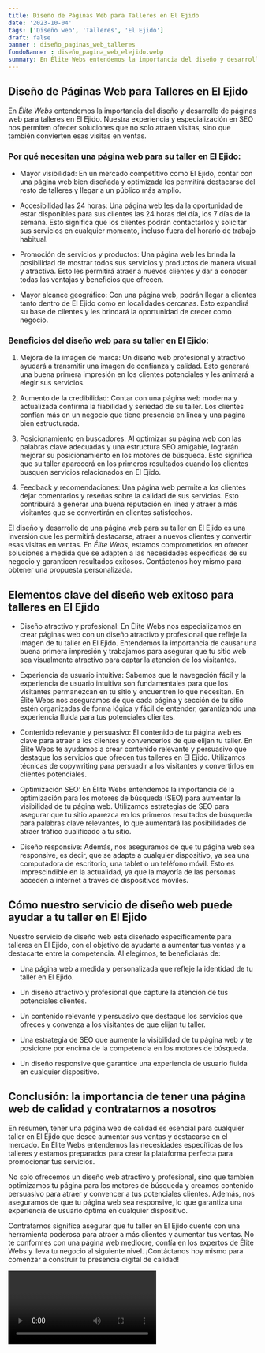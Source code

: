 ```yaml
---
title: Diseño de Páginas Web para Talleres en El Ejido
date: '2023-10-04'
tags: ['Diseño web', 'Talleres', 'El Ejido']
draft: false
banner : diseño_paginas_web_talleres
fondoBanner : diseño_pagina_web_elejido.webp
summary: En Élite Webs entendemos la importancia del diseño y desarrollo de páginas web para talleres en El Ejido. Nuestra experiencia y especialización en SEO nos permiten ofrecer soluciones que no solo atraen visitas, sino que también convierten esas visitas en ventas. 
---
```


## Diseño de Páginas Web para Talleres en El Ejido

En *Élite Webs* entendemos la importancia del diseño y desarrollo de páginas web para talleres en El Ejido. Nuestra experiencia y especialización en SEO nos permiten ofrecer soluciones que no solo atraen visitas, sino que también convierten esas visitas en ventas. 

### Por qué necesitan una página web para su taller en El Ejido:

- Mayor visibilidad: En un mercado competitivo como El Ejido, contar con una página web bien diseñada y optimizada les permitirá destacarse del resto de talleres y llegar a un público más amplio.

- Accesibilidad las 24 horas: Una página web les da la oportunidad de estar disponibles para sus clientes las 24 horas del día, los 7 días de la semana. Esto significa que los clientes podrán contactarlos y solicitar sus servicios en cualquier momento, incluso fuera del horario de trabajo habitual.

- Promoción de servicios y productos: Una página web les brinda la posibilidad de mostrar todos sus servicios y productos de manera visual y atractiva. Esto les permitirá atraer a nuevos clientes y dar a conocer todas las ventajas y beneficios que ofrecen.

- Mayor alcance geográfico: Con una página web, podrán llegar a clientes tanto dentro de El Ejido como en localidades cercanas. Esto expandirá su base de clientes y les brindará la oportunidad de crecer como negocio.

### Beneficios del diseño web para su taller en El Ejido:

1. Mejora de la imagen de marca: Un diseño web profesional y atractivo ayudará a transmitir una imagen de confianza y calidad. Esto generará una buena primera impresión en los clientes potenciales y les animará a elegir sus servicios.

2. Aumento de la credibilidad: Contar con una página web moderna y actualizada confirma la fiabilidad y seriedad de su taller. Los clientes confían más en un negocio que tiene presencia en línea y una página bien estructurada.

3. Posicionamiento en buscadores: Al optimizar su página web con las palabras clave adecuadas y una estructura SEO amigable, lograrán mejorar su posicionamiento en los motores de búsqueda. Esto significa que su taller aparecerá en los primeros resultados cuando los clientes busquen servicios relacionados en El Ejido.

4.  Feedback y recomendaciones: Una página web permite a los clientes dejar comentarios y reseñas sobre la calidad de sus servicios. Esto contribuirá a generar una buena reputación en línea y atraer a más visitantes que se convertirán en clientes satisfechos.

El diseño y desarrollo de una página web para su taller en El Ejido es una inversión que les permitirá destacarse, atraer a nuevos clientes y convertir esas visitas en ventas. En *Élite Webs*, estamos comprometidos en ofrecer soluciones a medida que se adapten a las necesidades específicas de su negocio y garanticen resultados exitosos. Contáctenos hoy mismo para obtener una propuesta personalizada.

<GifSeo />

<Cta />

## Elementos clave del diseño web exitoso para talleres en El Ejido

- Diseño atractivo y profesional: En Élite Webs nos especializamos en crear páginas web con un diseño atractivo y profesional que refleje la imagen de tu taller en El Ejido. Entendemos la importancia de causar una buena primera impresión y trabajamos para asegurar que tu sitio web sea visualmente atractivo para captar la atención de los visitantes.

- Experiencia de usuario intuitiva: Sabemos que la navegación fácil y la experiencia de usuario intuitiva son fundamentales para que los visitantes permanezcan en tu sitio y encuentren lo que necesitan. En Élite Webs nos aseguramos de que cada página y sección de tu sitio estén organizadas de forma lógica y fácil de entender, garantizando una experiencia fluida para tus potenciales clientes.

- Contenido relevante y persuasivo: El contenido de tu página web es clave para atraer a los clientes y convencerlos de que elijan tu taller. En Élite Webs te ayudamos a crear contenido relevante y persuasivo que destaque los servicios que ofrecen tus talleres en El Ejido. Utilizamos técnicas de copywriting para persuadir a los visitantes y convertirlos en clientes potenciales.

- Optimización SEO: En Élite Webs entendemos la importancia de la optimización para los motores de búsqueda (SEO) para aumentar la visibilidad de tu página web. Utilizamos estrategias de SEO para asegurar que tu sitio aparezca en los primeros resultados de búsqueda para palabras clave relevantes, lo que aumentará las posibilidades de atraer tráfico cualificado a tu sitio.

- Diseño responsive: Además, nos aseguramos de que tu página web sea responsive, es decir, que se adapte a cualquier dispositivo, ya sea una computadora de escritorio, una tablet o un teléfono móvil. Esto es imprescindible en la actualidad, ya que la mayoría de las personas acceden a internet a través de dispositivos móviles.

## Cómo nuestro servicio de diseño web puede ayudar a tu taller en El Ejido

Nuestro servicio de diseño web está diseñado específicamente para talleres en El Ejido, con el objetivo de ayudarte a aumentar tus ventas y a destacarte entre la competencia. Al elegirnos, te beneficiarás de:

- Una página web a medida y personalizada que refleje la identidad de tu taller en El Ejido.

- Un diseño atractivo y profesional que capture la atención de tus potenciales clientes.

- Un contenido relevante y persuasivo que destaque los servicios que ofreces y convenza a los visitantes de que elijan tu taller.

- Una estrategia de SEO que aumente la visibilidad de tu página web y te posicione por encima de la competencia en los motores de búsqueda.

- Un diseño responsive que garantice una experiencia de usuario fluida en cualquier dispositivo.

## Conclusión: la importancia de tener una página web de calidad y contratarnos a nosotros

En resumen, tener una página web de calidad es esencial para cualquier taller en El Ejido que desee aumentar sus ventas y destacarse en el mercado. En Élite Webs entendemos las necesidades específicas de los talleres y estamos preparados para crear la plataforma perfecta para promocionar tus servicios.

No solo ofrecemos un diseño web atractivo y profesional, sino que también optimizamos tu página para los motores de búsqueda y creamos contenido persuasivo para atraer y convencer a tus potenciales clientes. Además, nos aseguramos de que tu página web sea responsive, lo que garantiza una experiencia de usuario óptima en cualquier dispositivo.

Contratarnos significa asegurar que tu taller en El Ejido cuente con una herramienta poderosa para atraer a más clientes y aumentar tus ventas. No te conformes con una página web mediocre, confía en los expertos de Élite Webs y lleva tu negocio al siguiente nivel. ¡Contáctanos hoy mismo para comenzar a construir tu presencia digital de calidad!

<Video />

<CtaBot job='Talleres' city='El Ejido'/>

<Gmaps query='El Ejido+españa+maps' />